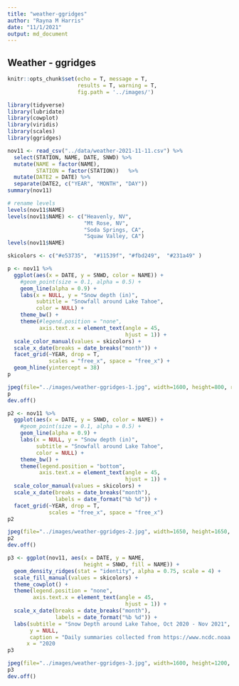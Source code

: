 ```yaml
---
title: "weather-ggridges"
author: "Rayna M Harris"
date: "11/1/2021"
output: md_document
---
```


## Weather - ggridges

```r

knitr::opts_chunk$set(echo = T, message = T, 
                      results = T, warning = T,
                      fig.path = '../images/')

library(tidyverse)
library(lubridate)
library(cowplot)
library(viridis)
library(scales)
library(ggridges)

```


```r

nov11 <- read_csv("../data/weather-2021-11-11.csv") %>%
  select(STATION, NAME, DATE, SNWD) %>%
  mutate(NAME = factor(NAME),
         STATION = factor(STATION))   %>% 
  mutate(DATE2 = DATE) %>%
  separate(DATE2, c("YEAR", "MONTH", "DAY"))  
summary(nov11)

# rename levels
levels(nov11$NAME) 
levels(nov11$NAME) <- c("Heavenly, NV",  
                        "Mt Rose, NV",  
                        "Soda Springs, CA",
                        "Squaw Valley, CA")
levels(nov11$NAME) 

skicolors <- c("#e53735",  "#11539f", "#fbd249",  "#231a49" )

p <- nov11 %>% 
  ggplot(aes(x = DATE, y = SNWD, color = NAME)) +
    #geom_point(size = 0.1, alpha = 0.5) +
    geom_line(alpha = 0.9) +
    labs(x = NULL, y = "Snow depth (in)",
         subtitle = "Snowfall around Lake Tahoe",
         color = NULL) +
    theme_bw() +
    theme(#legend.position = "none",
          axis.text.x = element_text(angle = 45, 
                                     hjust = 1)) +
  scale_color_manual(values = skicolors) +
  scale_x_date(breaks = date_breaks("month")) + 
  facet_grid(~YEAR, drop = T, 
             scales = "free_x", space = "free_x") +
  geom_hline(yintercept = 38)
p

jpeg(file="../images/weather-ggridges-1.jpg", width=1600, height=800, res = 300)
p
dev.off()

p2 <- nov11 %>% 
  ggplot(aes(x = DATE, y = SNWD, color = NAME)) +
    #geom_point(size = 0.1, alpha = 0.5) +
    geom_line(alpha = 0.9) +
    labs(x = NULL, y = "Snow depth (in)",
         subtitle = "Snowfall around Lake Tahoe",
         color = NULL) +
    theme_bw() +
    theme(legend.position = "bottom",
          axis.text.x = element_text(angle = 45, 
                                     hjust = 1)) +
  scale_color_manual(values = skicolors) +
  scale_x_date(breaks = date_breaks("month"),
               labels = date_format("%b %d")) + 
  facet_grid(~YEAR, drop = T, 
             scales = "free_x", space = "free_x") 
p2

jpeg(file="../images/weather-ggridges-2.jpg", width=1650, height=1650, res = 300)
p2
dev.off()

p3 <- ggplot(nov11, aes(x = DATE, y = NAME, 
                        height = SNWD, fill = NAME)) +
  geom_density_ridges(stat = "identity", alpha = 0.75, scale = 4) +
  scale_fill_manual(values = skicolors) +
  theme_cowplot() +
  theme(legend.position = "none",
        axis.text.x = element_text(angle = 45, 
                                     hjust = 1)) +
  scale_x_date(breaks = date_breaks("month"), 
               labels = date_format("%b %d")) +
  labs(subtitle = "Snow Depth around Lake Tahoe, Oct 2020 - Nov 2021",
       y = NULL,
       caption = "Daily summaries collected from https://www.ncdc.noaa.gov/cdo-web/search",
      x = "2020                                                         2021            ") 
p3

jpeg(file="../images/weather-ggridges-3.jpg", width=1600, height=1200, res = 300)
p3
dev.off()


```

